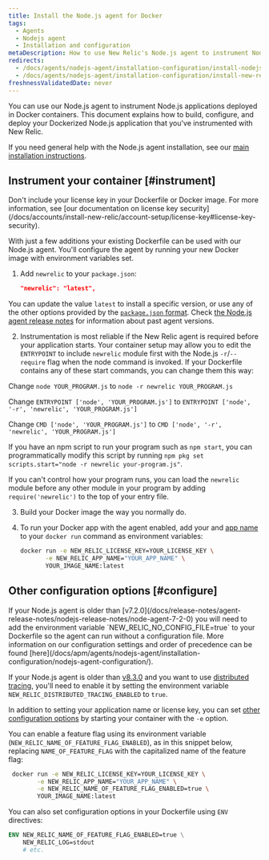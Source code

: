 ```yaml
---
title: Install the Node.js agent for Docker
tags:
  - Agents
  - Nodejs agent
  - Installation and configuration
metaDescription: How to use New Relic's Node.js agent to instrument Node.js applications deployed in Docker containers.
redirects:
  - /docs/agents/nodejs-agent/installation-configuration/install-nodejs-agent-docker
  - /docs/agents/nodejs-agent/installation-configuration/install-new-relic-nodejs-agent-docker
freshnessValidatedDate: never
---
```


You can use our Node.js agent to instrument Node.js applications deployed in Docker containers. This document explains how to build, configure, and deploy your Dockerized Node.js application that you've instrumented with New Relic.

If you need general help with the Node.js agent installation, see our [main installation instructions](/docs/apm/agents/nodejs-agent/installation-configuration/install-nodejs-agent).

## Instrument your container [#instrument]

<Callout variant="caution">
Don't include your license key in your Dockerfile or Docker image. For more information, see [our documentation on license key security](/docs/accounts/install-new-relic/account-setup/license-key#license-key-security).
</Callout>

With just a few additions your existing Dockerfile can be used with our Node.js agent. You'll configure the agent by running your new Docker image with environment variables set.

1. Add `newrelic` to your `package.json`:

   ```json
   "newrelic": "latest",
   ```

You can update the value `latest` to install a specific version, or use any of the other options provided by the [`package.json` format](https://docs.npmjs.com/files/package.json#dependencies). Check [the Node.js agent release notes](/docs/release-notes/agent-release-notes/nodejs-release-notes) for information about past agent versions.

2. Instrumentation is most reliable if the New Relic agent is required before your application starts. Your container setup may allow you to edit the `ENTRYPOINT` to include `newrelic` module first with the Node.js `-r`/`--require` flag when the node command is invoked. If your Dockerfile contains any of these start commands, you can change them this way:

Change `node YOUR_PROGRAM.js` to `node -r newrelic YOUR_PROGRAM.js`

Change `ENTRYPOINT ['node', 'YOUR_PROGRAM.js']` to `ENTRYPOINT ['node', '-r', 'newrelic', 'YOUR_PROGRAM.js']`

Change `CMD ['node', 'YOUR_PROGRAM.js']` to `CMD ['node', '-r', 'newrelic', 'YOUR_PROGRAM.js']`

If you have an npm script to run your program such as `npm start`, you can programmatically modify this script by running `npm pkg set scripts.start="node -r newrelic your-program.js"`.

If you can't control how your program runs, you can load the `newrelic` module before any other module in your program by adding `require('newrelic')` to the top of your entry file.

3. Build your Docker image the way you normally do.

4. To run your Docker app with the agent enabled, add your <InlinePopover type="licenseKey"/> and [app name](/docs/agents/manage-apm-agents/app-naming/name-your-application) to your `docker run` command as environment variables:

   ```bash
   docker run -e NEW_RELIC_LICENSE_KEY=YOUR_LICENSE_KEY \
          -e NEW_RELIC_APP_NAME="YOUR_APP_NAME" \
          YOUR_IMAGE_NAME:latest
   ```

<InstallFeedback/>

## Other configuration options [#configure]

<Callout variant="important">
 If your Node.js agent is older than [v7.2.0](/docs/release-notes/agent-release-notes/nodejs-release-notes/node-agent-7-2-0) you will need to add the environment variable `NEW_RELIC_NO_CONFIG_FILE=true` to your Dockerfile so the agent can run without a configuration file.  More information on our configuration settings and order of precedence can be found [here](/docs/apm/agents/nodejs-agent/installation-configuration/nodejs-agent-configuration/).

 If your Node.js agent is older than [v8.3.0](/docs/release-notes/agent-release-notes/nodejs-release-notes/node-agent-8-3-0) and you want to use [distributed tracing](/docs/understand-dependencies/distributed-tracing/get-started/introduction-distributed-tracing), you'll need to enable it by setting the environment variable `NEW_RELIC_DISTRIBUTED_TRACING_ENABLED` to `true`.
</Callout>

In addition to setting your application name or license key, you can set [other configuration options](/docs/agents/nodejs-agent/installation-configuration/nodejs-agent-configuration) by starting your container with the `-e` option.

You can enable a feature flag using its environment variable (`NEW_RELIC_NAME_OF_FEATURE_FLAG_ENABLED`), as in this snippet below, replacing `NAME_OF_FEATURE_FLAG` with the capitalized name of the feature flag:

```bash
 docker run -e NEW_RELIC_LICENSE_KEY=YOUR_LICENSE_KEY \
        -e NEW_RELIC_APP_NAME="YOUR_APP_NAME" \
        -e NEW_RELIC_NAME_OF_FEATURE_FLAG_ENABLED=true \
        YOUR_IMAGE_NAME:latest
```

You can also set configuration options in your Dockerfile using `ENV` directives:

```dockerfile
ENV NEW_RELIC_NAME_OF_FEATURE_FLAG_ENABLED=true \
    NEW_RELIC_LOG=stdout
    # etc.
```
